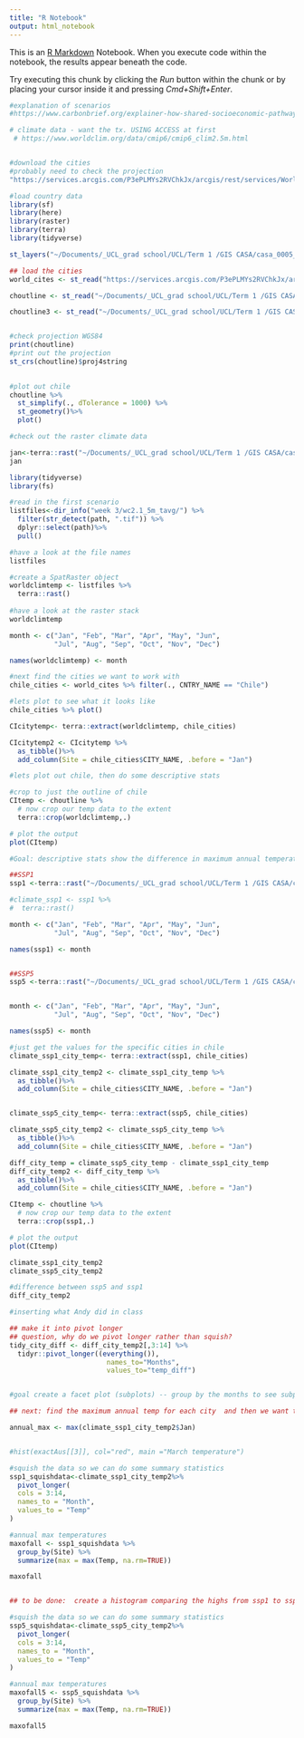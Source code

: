 ```yaml
---
title: "R Notebook"
output: html_notebook
---
```


This is an [R Markdown](http://rmarkdown.rstudio.com) Notebook. When you execute code within the notebook, the results appear beneath the code. 

Try executing this chunk by clicking the *Run* button within the chunk or by placing your cursor inside it and pressing *Cmd+Shift+Enter*. 

```r
#explanation of scenarios
#https://www.carbonbrief.org/explainer-how-shared-socioeconomic-pathways-explore-future-climate-change/

# climate data - want the tx. USING ACCESS at first 
 # https://www.worldclim.org/data/cmip6/cmip6_clim2.5m.html


#download the cities 
#probably need to check the projection 
"https://services.arcgis.com/P3ePLMYs2RVChkJx/arcgis/rest/services/World_Cities/FeatureServer/0/query?outFields=*&where=1%3D1&f=geojson"
```

```r
#load country data
library(sf)
library(here)
library(raster)
library(terra)
library(tidyverse)

st_layers("~/Documents/_UCL_grad school/UCL/Term 1 /GIS CASA/casa_0005_coursework/week 3/gadm41_CHL_shp")

## load the cities 
world_cites <- st_read("https://services.arcgis.com/P3ePLMYs2RVChkJx/arcgis/rest/services/World_Cities/FeatureServer/0/query?outFields=*&where=1%3D1&f=geojson")
```
```r
choutline <- st_read("~/Documents/_UCL_grad school/UCL/Term 1 /GIS CASA/casa_0005_coursework/week 3/gadm41_CHL_shp/gadm41_CHL_0.shp")

choutline3 <- st_read("~/Documents/_UCL_grad school/UCL/Term 1 /GIS CASA/casa_0005_coursework/week 3/gadm41_CHL_shp/gadm41_CHL_3.shp")


#check projection WGS84
print(choutline)
#print out the projection
st_crs(choutline)$proj4string
                     
```
```r
#plot out chile
choutline %>%
  st_simplify(., dTolerance = 1000) %>%
  st_geometry()%>%
  plot()
```

```r
#check out the raster climate data

jan<-terra::rast("~/Documents/_UCL_grad school/UCL/Term 1 /GIS CASA/casa_0005_coursework/week 3/wc2.1_5m_tavg/wc2.1_5m_tavg_01.tif")
jan

library(tidyverse)
library(fs)

#read in the first scenario
listfiles<-dir_info("week 3/wc2.1_5m_tavg/") %>%
  filter(str_detect(path, ".tif")) %>%
  dplyr::select(path)%>%
  pull()

#have a look at the file names 
listfiles
```
```r
#create a SpatRaster object 
worldclimtemp <- listfiles %>%
  terra::rast()
  
#have a look at the raster stack
worldclimtemp
```
```r
month <- c("Jan", "Feb", "Mar", "Apr", "May", "Jun", 
           "Jul", "Aug", "Sep", "Oct", "Nov", "Dec")

names(worldclimtemp) <- month
```

```r
#next find the cities we want to work with 
chile_cities <- world_cites %>% filter(., CNTRY_NAME == "Chile")

#lets plot to see what it looks like
chile_cities %>% plot() 

CIcitytemp<- terra::extract(worldclimtemp, chile_cities)

CIcitytemp2 <- CIcitytemp %>% 
  as_tibble()%>% 
  add_column(Site = chile_cities$CITY_NAME, .before = "Jan")
```

```r
#lets plot out chile, then do some descriptive stats

#crop to just the outline of chile 
CItemp <- choutline %>%
  # now crop our temp data to the extent
  terra::crop(worldclimtemp,.)

# plot the output
plot(CItemp)
```
```r
#Goal: descriptive stats show the difference in maximum annual temperature for key cities between SSP1 and SSP5 for the years 2081-2100

##SSP1 
ssp1 <-terra::rast("~/Documents/_UCL_grad school/UCL/Term 1 /GIS CASA/casa_0005_coursework/week 3/wc2.1_2.5m_tmax_ACCESS-CM2_ssp126_2081-2100.tif")

#climate_ssp1 <- ssp1 %>%
#  terra::rast()

month <- c("Jan", "Feb", "Mar", "Apr", "May", "Jun", 
           "Jul", "Aug", "Sep", "Oct", "Nov", "Dec")

names(ssp1) <- month


##SSP5 
ssp5 <-terra::rast("~/Documents/_UCL_grad school/UCL/Term 1 /GIS CASA/casa_0005_coursework/week 3/wc2.1_2.5m_tmax_ACCESS-CM2_ssp585_2081-2100.tif")


month <- c("Jan", "Feb", "Mar", "Apr", "May", "Jun", 
           "Jul", "Aug", "Sep", "Oct", "Nov", "Dec")

names(ssp5) <- month


```


```r
#just get the values for the specific cities in chile 
climate_ssp1_city_temp<- terra::extract(ssp1, chile_cities)

climate_ssp1_city_temp2 <- climate_ssp1_city_temp %>% 
  as_tibble()%>% 
  add_column(Site = chile_cities$CITY_NAME, .before = "Jan")


climate_ssp5_city_temp<- terra::extract(ssp5, chile_cities)

climate_ssp5_city_temp2 <- climate_ssp5_city_temp %>% 
  as_tibble()%>% 
  add_column(Site = chile_cities$CITY_NAME, .before = "Jan")

diff_city_temp = climate_ssp5_city_temp - climate_ssp1_city_temp
diff_city_temp2 <- diff_city_temp %>% 
  as_tibble()%>% 
  add_column(Site = chile_cities$CITY_NAME, .before = "Jan")
```


```r

CItemp <- choutline %>%
  # now crop our temp data to the extent
  terra::crop(ssp1,.)

# plot the output
plot(CItemp)
```
```r
climate_ssp1_city_temp2
climate_ssp5_city_temp2

#difference between ssp5 and ssp1
diff_city_temp2
```
```r
#inserting what Andy did in class 

## make it into pivot longer 
## question, why do we pivot longer rather than squish? 
tidy_city_diff <- diff_city_temp2[,3:14] %>% 
  tidyr::pivot_longer((everything()), 
                        names_to="Months", 
                        values_to="temp_diff")


#goal create a facet plot (subplots) -- group by the months to see subplots for the months 

```





```r

## next: find the maximum annual temp for each city  and then we want to create a histogram I think 

annual_max <- max(climate_ssp1_city_temp2$Jan)


#hist(exactAus[[3]], col="red", main ="March temperature")

```


```r
#squish the data so we can do some summary statistics 
ssp1_squishdata<-climate_ssp1_city_temp2%>%
  pivot_longer(
  cols = 3:14,
  names_to = "Month",
  values_to = "Temp"
)

#annual max temperatures
maxofall <- ssp1_squishdata %>%
  group_by(Site) %>%
  summarize(max = max(Temp, na.rm=TRUE))

maxofall


## to be done:  create a histogram comparing the highs from ssp1 to ssp5 
```

```r
#squish the data so we can do some summary statistics 
ssp5_squishdata<-climate_ssp5_city_temp2%>%
  pivot_longer(
  cols = 3:14,
  names_to = "Month",
  values_to = "Temp"
)

#annual max temperatures
maxofall5 <- ssp5_squishdata %>%
  group_by(Site) %>%
  summarize(max = max(Temp, na.rm=TRUE))

maxofall5
```

